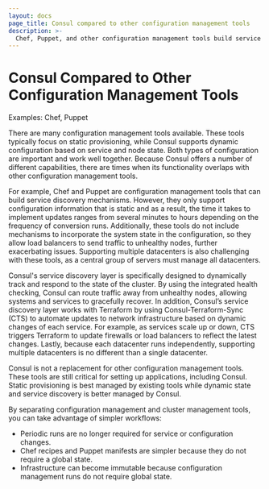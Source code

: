 ```yaml
---
layout: docs
page_title: Consul compared to other configuration management tools
description: >-
  Chef, Puppet, and other configuration management tools build service discovery mechanisms by querying global state and constructing configuration files on each node during a periodic convergence run.
---
```


# Consul Compared to Other Configuration Management Tools

Examples: Chef, Puppet

There are many configuration management tools available. These tools typically focus on static provisioning, while Consul supports dynamic configuration based on service and node state. Both types of configuration are important and work well together. Because Consul offers a number of different capabilities, there are times when its functionality overlaps with other configuration management tools.

For example, Chef and Puppet are configuration management tools that can build service discovery mechanisms. However, they only support configuration information that is static and as a result, the time it takes to implement updates ranges from several minutes to hours depending on the frequency of conversion runs. Additionally, these tools do not include mechanisms to incorporate the system state in the configuration, so they allow load balancers to send traffic to unhealthy nodes, further exacerbating issues. Supporting multiple datacenters is also challenging with these tools, as a central group of servers must manage all datacenters.

Consul's service discovery layer is specifically designed to dynamically track and respond to the state of the cluster. By using the integrated health checking, Consul can route traffic away from unhealthy nodes, allowing systems and services to gracefully recover. In addition, Consul’s service discovery layer works with Terraform by using Consul-Terraform-Sync (CTS) to automate updates to network infrastructure based on dynamic changes of each service. For example, as services scale up or down, CTS triggers Terraform to update firewalls or load balancers to reflect the latest changes.  Lastly, because each datacenter runs independently, supporting multiple datacenters is no different than a single datacenter.

Consul is not a replacement for other configuration management tools. These tools are still critical for setting up applications, including Consul. Static provisioning is best managed by existing tools while dynamic state and service discovery is better managed by Consul. 

By separating configuration management and cluster management tools, you can take advantage of simpler workflows: 
- Periodic runs are no longer required for service or configuration changes.
- Chef recipes and Puppet manifests are simpler because they do not require a global state. 
- Infrastructure can become immutable because configuration management runs do not require global state. 
